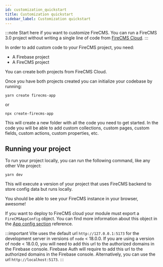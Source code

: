 ```yaml
---
id: customization_quickstart
title: Customization quickstart
sidebar_label: Customization quickstart
---
```



:::note
Start here if you want to customize FireCMS.
You can run a FireCMS 3.0 project without writing a single line of code
from [FireCMS Cloud](https://app.firecms.co).
:::

In order to add custom code to your FireCMS project, you need:
- A Firebase project
- A FireCMS project

You can create both projects from FireCMS Cloud.
<DocsCloudCTA/>

Once you have both projects created you can initialize your codebase by running:

```
yarn create firecms-app
```

or

```
npx create-firecms-app
```

This will create a new folder with all the code you need to get started.
In the code you will be able to add custom collections, custom pages, custom
fields, custom actions, custom properties, etc.


## Running your project

To run your project locally, you can run the following command, like any
other Vite project:

```
yarn dev
```

This will execute a version of your project that uses FireCMS backend to
store config data but runs locally.

You should be able to see your FireCMS instance in your browser, awesome!

If you want to deploy to FireCMS cloud your module must export a
`FireCMSAppConfig` object. You can find more information about this object
in the [App config section](./app_config) reference.

:::important
Vite uses the default url `http://127.0.0.1:5173` for the development server
in versions of `node` < 18.0.0.
If you are using a version of node < 18.0.0, you will need to add this url to
the authorized domains in the Firebase console.
Firebase Auth will require to add this url to the authorized domains in the
Firebase console.
Alternatively, you can use the url `http://localhost:5173`.
:::
